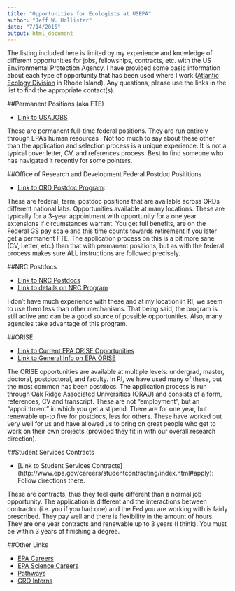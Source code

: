 ```yaml
---
title: "Opportunities for Ecologists at USEPA"
author: "Jeff W. Hollister"
date: "7/14/2015"
output: html_document
---
```


The listing included here is limited by my experience and knowledge of different opportunities for jobs, fellowships, contracts, etc. with the US Environmental Protection Agency.  I have provided some basic information about each type of opportunity that has been used where I work ([Atlantic Ecology Division](http://www2.epa.gov/aboutepa/about-national-health-and-environmental-effects-research-laboratory-nheerl#aed) in Rhode Island).  Any questions, please use the links in the list to find the appropriate contact(s).  

##Permanent Positions (aka FTE)

 - [Link to USAJOBS](https://www.usajobs.gov/)
 
These are permanent full-time federal positions.  They are run entirely through EPA's human resources .  Not too much to say about these other than the application and selection process is a unique experience.  It is not a typical cover letter, CV, and references process.  Best to find someone who has navigated it recently for some pointers.

##Office of Research and Development Federal Postdoc Posititions

 - [Link to ORD Postdoc Program](http://cfpub.epa.gov/ordpd/index.cfm):

These are federal, term, postdoc positions that are available across ORDs different national labs.  Opportunities available at many locations.  These are typically for a 3-year appointment with opportunity for a one year extensions if circumstances warrant.  You get full benefits, are on the Federal GS pay scale  and this time counts towards retirement if you later get a permanent FTE.  The application process on this is a bit more sane (CV, Letter, etc.) than that with permanent positions, but as with the federal process makes sure ALL instructions are followed precisely.       

##NRC Postdocs

 - [Link to NRC Postdocs](http://nrc58.nas.edu/RAPLab10/Opportunity/Opportunities.aspx?LabCode=22)
 - [Link to details on NRC Program](http://sites.nationalacademies.org/PGA/RAP/index.htm)
 
I don't have much experience with these and at my location in RI, we seem to use them less than other mechanisms.  That being said, the program is still active and can be a good source of possible opportunities.  Also, many agencies take advantage of this program.

##ORISE

 - [Link to Current EPA ORISE Opportunities](http://orise.orau.gov/epa/applicants/current-research-opportunities.aspx)
 - [Link to General Info on EPA ORISE](http://orise.orau.gov/epa/default.htm) 

The ORISE opportunities are available at multiple levels: undergrad, master, doctoral, postdoctoral, and faculty.  In RI, we have used many of these, but the most common has been postdocs.  The application process is run through Oak Ridge Associated Universities (ORAU) and consists of a form, references, CV and transcript.  These are not "employment", but an  "appointment" in which you get a stipend.  There are for one year, but renewable up-to five for postdocs, less for others.  These have worked out very well for us and have allowed us to bring on great people who get to work on their own projects (provided they fit in with our overall research direction).  

##Student Services Contracts

 - [Link to Student Services Contracts] (http://www.epa.gov/careers/studentcontracting/index.html#apply):  Follow directions there.
 
These are contracts, thus they feel quite different than a normal job opportunity.  The application is different and the interactions between contractor (i.e. you if you had one) and the Fed you are working with is fairly prescribed.  They pay well and there is flexibility in the amount of hours. They are one year contracts and renewable up to 3 years (I think).  You must be within 3 years of finishing a degree. 

##Other Links

 - [EPA Careers](http://www.epa.gov/careers/index.html)
 - [EPA Science Careers](http://www.epa.gov/careers/science/)
 - [Pathways](https://www.opm.gov/policy-data-oversight/hiring-authorities/students-recent-graduates/#url=Pathways-FAQs)
 - [GRO Interns](http://epa.gov/ncer/fellow/gro/)
 